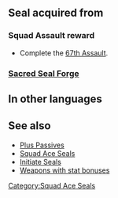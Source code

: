 {{Passive
|type=S
|name=Squad Ace BO
|exclusive=0
|canUseWeapon={{WeaponList|All}}
|canUseMove={{MoveList|All}}
|1name=Squad Ace BO 1
|1tagid=SID_第67迷宮の覇者1
|alt1name=Squad Ace AK 1
|1cost=80
|1effect=Grants Atk/Res+1.
|statModifiers1=0,1,0,0,1
|1required=-
|1next=-
|2name=Squad Ace BO 2
|2tagid=SID_第67迷宮の覇者2
|alt2name=Squad Ace AK 2
|2cost=160
|2effect=Grants Atk/Res+2.
|statModifiers2=0,2,0,0,2
}}
==Seal acquired from==
===Squad Assault reward===
* Complete the [[67th Assault]].
===[[Sacred Seal Forge]]===
{{SealCosts
|seals=Squad Ace BO 1;Squad Ace BO 2
|badgeColor=Transparent
|costs1=-<!--0;0;0-->
|costs2=400;1000;100
}}
==In other languages==
{{OtherLanguages
|japanese=第６７迷宮の覇者
|german=Überf.-Ass BO
|spanishEU=As del asalto BO
|spanishLA=As del asalto BO
|french=Assaut réussi BO
|italian=Asso sq. BO
|chineseTW=第６７迷宮的霸王
|portuguese=Esquad. ás BO
}}
==See also==
* [[Plus Passives]]
* [[Squad Ace Seals]]
* [[Initiate Seals]]
* [[:Category:Weapons with stat bonuses|Weapons with stat bonuses]]
{{Seals Navbox}}
[[Category:Squad Ace Seals]]